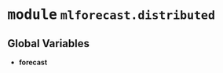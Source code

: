 



# <kbd>module</kbd> `mlforecast.distributed`




**Global Variables**
---------------
- **forecast**


